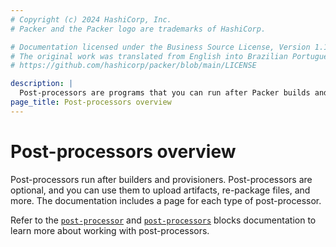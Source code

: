 ```yaml
---
# Copyright (c) 2024 HashiCorp, Inc.
# Packer and the Packer logo are trademarks of HashiCorp.

# Documentation licensed under the Business Source License, Version 1.1.
# The original work was translated from English into Brazilian Portuguese.
# https://github.com/hashicorp/packer/blob/main/LICENSE

description: |
  Post-processors are programs that you can run after Packer builds and provisions an image. Use post-processors to upload artifacts and repackage files.
page_title: Post-processors overview
---
```


# Post-processors overview

Post-processors run after builders and provisioners. Post-processors are optional, and you can use them to upload artifacts, re-package files, and more. The documentation includes a page for each type of post-processor.

Refer to the [`post-processor`](/packer/docs/templates/hcl_templates/blocks/build/post-processor) and
[`post-processors`](/packer/docs/templates/hcl_templates/blocks/build/post-processors)
blocks documentation to learn more about working with post-processors.
